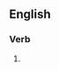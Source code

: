 ==English==
{{confix|en|coffin|ing|lang=en}}

===Verb===
{{head|en|present participle}}

# {{present participle of|encoffin|lang=en|nocat=1}}